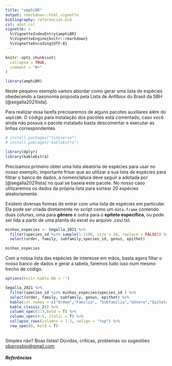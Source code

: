 ```yaml
---
title: "amphiBR"
output: rmarkdown::html_vignette
bibliography: referencias.bib
csl: abnt.csl
vignette: >
  %\VignetteIndexEntry{amphiBR}
  %\VignetteEngine{knitr::rmarkdown}
  %\VignetteEncoding{UTF-8}
---
```


```r
knitr::opts_chunk$set(
  collapse = TRUE,
  comment = "#>"
)
```

```r
library(amphiBR)
```

Neste pequeno exemplo vamos abordar como gerar uma lista de espécies obedecendo a taxonomia proposta pela Lista de Anfíbios do Brasil da SBH  [@segalla2021lista].

Para realizar essa tarefa precisaremos de alguns pacotes auxiliares além do `amphiBR`. O código para instalação dos pacotes está comentado, caso você ainda não possua o pacote instalado basta descomentar e executar as linhas correspondentes.

```r
# install.packages("tidyverse")
# install.pakcages("kableExtra")

library(dplyr)
library(kableExtra)
```

Precisamos primeiro obter uma lista aleatória de espécies para usar no nosso exemplo, importante frisar que ao utilizar a sua lista de espécies para filtrar o banco de dados, a nomenclatura deve seguir a adotada por [@segalla2021lista] no qual se baseia este pacote. No nosso caso utilizaremos os dados da própria lista para sortear 20 espécies aleatoriamente.

Existem diversas formas de entrar com uma lista de espécies em particular. Ela pode ser criada diretamente no script como um `data.frame` contendo duas colunas, uma para **gênero** e outra para o **epíteto específico**, ou pode ser lida a partir de uma planila do excel ou arquivo .csv/.txt. 

```r
minhas_especies <- Segalla_2021 %>%
  filter(species_id %in% sample(1:1188, size = 20, replace = FALSE)) %>%
  select(order, family, subfamily,species_id, genus, epithet)

minhas_especies
```

Com a nossa lista das espécies de interesse em mãos, basta agora filtar o nosso banco de dados e gerar a tabela, faremos tudo isso num mesmo trecho de código.

```r
options(knitr.kable.NA = '')

Segalla_2021 %>%
  filter(species_id %in% minhas_especies$species_id ) %>%
  select(order, family, subfamily, genus, epithet) %>%
  kable(col.names = c("Ordem","Família", "Subfamília","Gênero","Epíteto Específico")) %>%
  kable_classic_2() %>%
  column_spec(1:3,bold = T) %>%
  column_spec(4:5, italic = T) %>%
  collapse_rows(columns = 1:3, valign = "top") %>%
  row_spec(0, bold = T)
  
```

Simples não? Boas listas! Dúvidas, críticas, problemas ou sugestões <pbarrosbio@gmail.com>



##### Referências

<div id="refs"></div>
